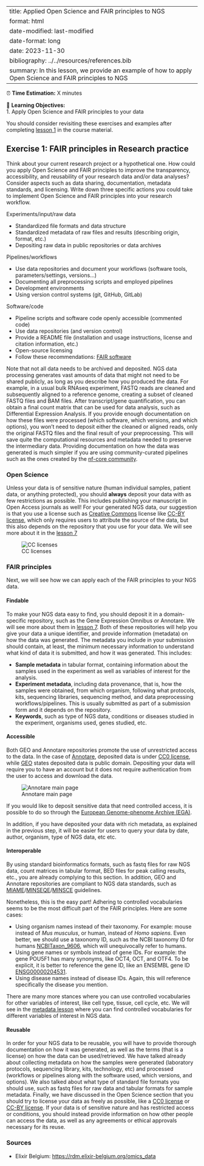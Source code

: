 ﻿---
title: Applied Open Science and FAIR principles to NGS
format: html
date-modified: last-modified
date-format: long
date: 2023-11-30
bibliography: ../../resources/references.bib
summary: In this lesson, we provide an example of how to apply Open Science and FAIR principles to NGS
---

<!--
Maybe mention this repositories?
https://rdm.elixir-belgium.org/omics_data
-->

:::{.callout-note title="Section Overview"}

⏰ **Time Estimation:** X minutes  

💬 **Learning Objectives:**   
    1. Apply Open Science and FAIR principles to your data  
:::

You should consider revisiting these exercises and examples after completing [lesson 1](../01_RDM_intro.qmd) in the course material.

:::{.callout-exercise}
# Exercise 1: FAIR principles in Research practice
Think about your current research project or a hypothetical one. How could you apply Open Science and FAIR principles to improve the transparency, accessibility, and reusability of your research data and/or data analyses? Consider aspects such as data sharing, documentation, metadata standards, and licensing. Write down three specific actions you could take to implement Open Science and FAIR principles into your research workflow.

:::{.callout-hint}
Experiments/input/raw data

- Standardized file formats and data structure
- Standardized metadata of raw files and results (describing origin, format, etc.)
- Depositing raw data in public repositories or data archives

Pipelines/workflows

- Use data repositories and document your workflows (software tools, parameters/settings, versions...)
- Documenting all preprocessing scripts and employed pipelines
- Development environments 
- Using version control systems (git, GitHub, GitLab)

Software/code

- Pipeline scripts and software code openly accessible (commented code)
- Use data repositories (and version control)
- Provide a README file (installation and usage instructions, license and citation information, etc.)
- Open-source licensing
- Follow these recommendations: [FAIR software](https://fair-software.nl/)
:::
:::

Note that not all data needs to be archived and deposited. NGS data processing generates vast amounts of data that might not need to be shared publicly, as long as you describe how you produced the data. For example, in a usual bulk RNAseq experiment, FASTQ reads are cleaned and subsequently aligned to a reference genome, creating a subset of cleaned FASTQ files and BAM files. After transcript/gene quantification, you can obtain a final count matrix that can be used for data analysis, such as Differential Expression Analysis. If you provide enough documentation on how these files were processed (which software, which versions, and which options), you won't need to deposit either the cleaned or aligned reads, only the original FASTQ files and the final result of your preprocessing. This will save quite the computational resources and metadata needed to preserve the intermediary data. Providing documentation on how the data was generated is much simpler if you are using community-curated pipelines such as the ones created by the [nf-core community](https://nf-co.re/).


### Open Science

Unless your data is of sensitive nature (human individual samples, patient data, or anything protected), you should **always** deposit your data with as few restrictions as possible. This includes publishing your manuscript in Open Access journals as well! For your generated NGS data, our suggestion is that you use a license such as [Creative Commons](https://creativecommons.org/) license like [CC-BY license](https://creativecommons.org/licenses/by/4.0/), which only requires users to attribute the source of the data, but this also depends on the repository that you use for your data. We will see more about it in the [lesson 7](../07_repos.qmd)

![CC licenses](../images/creative-commons-licenses-table.png)

### FAIR principles

Next, we will see how we can apply each of the FAIR principles to your NGS data.

#### Findable

To make your NGS data easy to find, you should deposit it in a domain-specific repository, such as the Gene Expression Omnibus or Annotare. We will see more about them in [lesson 7](../07_repos.qmd).
Both of these repositories will help you give your data a unique identifier, and provide information (metadata) on how the data was generated. The metadata you include in your submission should contain, at least, the minimum necessary information to understand what kind of data it is submitted, and how it was generated. This includes:

- **Sample metadata** in tabular format, containing information about the samples used in the experiment as well as variables of interest for the analysis.
- **Experiment metadata**, including data provenance, that is, how the samples were obtained, from which organism, following what protocols, kits, sequencing libraries, sequencing method, and data preprocessing workflows/pipelines. This is usually submitted as part of a submission form and it depends on the repository.
- **Keywords**, such as type of NGS data, conditions or diseases studied in the experiment, organisms used, genes studied, etc.

#### Accessible

Both GEO and Annotare repositories promote the use of unrestricted access to the data. In the case of [Annotare](https://www.ebi.ac.uk/licencing), deposited data is under [CC0 license](https://creativecommons.org/publicdomain/zero/1.0/), while [GEO](https://www.ncbi.nlm.nih.gov/geo/info/disclaimer.html) states deposited data is public domain. Depositing your data will require you to have an account but it does not require authentication from the user to access and download the data.

![Annotare main page](../images/Annotare.png)

:::{.callout-note title="On sensitive data"}
If you would like to deposit sensitive data that need controlled access, it is possible to do so through the [European Genome-phenome Archive (EGA)](https://ega-archive.org/submission/).
:::
In addition, if you have deposited your data with rich metadata, as explained in the previous step, it will be easier for users to query your data by date, author, organism, type of NGS data, etc etc.

#### Interoperable

By using standard bioinformatics formats, such as fastq files for raw NGS data, count matrices in tabular format, BED files for peak calling results, etc., you are already complying to this section. In addition, GEO and Annotare repositories are compliant to NGS data standards, such as [MIAME](https://www.fged.org/projects/miame/)/[MINSEQE](https://www.fged.org/projects/minseqe/)/[MINSCE](https://www.nature.com/articles/s41587-020-00744-z) guidelines.

Nonetheless, this is the easy part! Adhering to controlled vocabularies seems to be the most difficult part of the FAIR principles. Here are some cases:

- Using organism names instead of their taxonomy. For example: mouse instead of *Mus musculus*, or human, instead of *Homo sapiens*. Even better, we should use a taxonomy ID, such as the NCBI taxonomy ID for humans [NCBITaxon_9606](http://purl.obolibrary.org/obo/NCBITaxon_9606), which will unequivocally refer to humans.
- Using gene names or symbols instead of gene IDs. For example: the gene POU5F1 has many synonyms, like OCT4, OCT, and OTF4. To be explicit, it is better to reference the gene ID, like an ENSEMBL gene ID [ENSG00000204531](https://www.ncbi.nlm.nih.gov/gene/?term=ENSG00000204531).
- Using disease names instead of disease IDs. Again, this will reference specifically the disease you mention.

There are many more stances where you can use controlled vocabularies for other variables of interest, like cell type, tissue, cell cycle, etc. We will see in the [metadata lesson](../0_metadata.qmd) where you can find controlled vocabularies for different variables of interest in NGS data.

#### Reusable

In order for your NGS data to be reusable, you will have to provide thorough documentation on how it was generated, as well as the terms (that is a license) on how the data can be used/retrieved. We have talked already about collecting metadata on how the samples were generated (laboratory protocols, sequencing library, kits, technology, etc) and processed (workflows or pipelines along with the software used, which versions, and options). We also talked about what type of standard file formats you should use, such as fastq files for raw data and tabular formats for sample metadata. Finally, we have discussed in the Open Science section that you should try to license your data as freely as possible, like a [CC0 license](https://creativecommons.org/publicdomain/zero/1.0/) or [CC-BY license](https://creativecommons.org/licenses/by/4.0/). If your data is of sensitive nature and has restricted access or conditions, you should instead provide information on how other people can access the data, as well as any agreements or ethical approvals necessary for its reuse.

### Sources
- Elixir Belgium: <https://rdm.elixir-belgium.org/omics_data>
